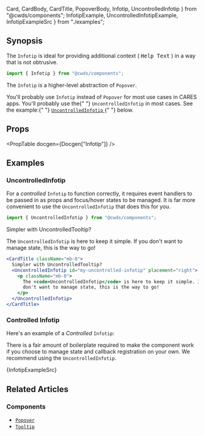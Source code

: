   Card,
  CardBody,
  CardTitle,
  PopoverBody,
  Infotip,
  UncontrolledInfotip
} from "@cwds/components";
  InfotipExample,
  UncontrolledInfotipExample,
  InfotipExampleSrc
} from "./examples";

## Synopsis

<p>
  The <code>Infotip</code> is ideal for providing additional context (
  <Link to="/">
    <tt>Help Text</tt>
  </Link>
  ) in a way that is not obtrusive.
</p>

<DemoCard>
  <InfotipExample id="my-infotip-example" />
</DemoCard>

```jsx
import { Infotip } from "@cwds/components";
```

The `Infotip` is a higher-level abstraction of `Popover`.

<ReferenceCard>
  You'll probably use <code>Infotip</code> instead of <code>Popover</code> for
  most use cases in CARES apps. You'll probably use the{" "}
  <code>UncontrolledInfotip</code> in most cases. See the example:{" "}
  <a href="#uncontrolledinfotip">
    <code>UncontrolledInfotip</code>
  </a>{" "}
  below.
</ReferenceCard>

## Props

<PropTable docgen={Docgen["Infotip"]} />

<!--
## Usage Guidelines

%CONTENT_NEEDED%

-->

## Examples

### UncontrolledInfotip

For a _controlled_ `Infotip` to function correctly, it requires event handlers to be passed in as props and focus/hover states to be managed. It is far more convenient to use the `UncontrolledInfotip` that does this for you.

```jsx
import { UncontrolledInfotip } from "@cwds/components";
```

<Card>
  <CardBody>
    <CardTitle className="mb-0">
      Simpler with UncontrolledTooltip?
      <UncontrolledInfotip id="my-uncontrolled-infotip" placement="right">
        <p className="mb-0">
          The <code>UncontrolledInfotip</code> is here to keep it simple. If you
          don't want to manage state, this is the way to go!
        </p>
      </UncontrolledInfotip>
    </CardTitle>
  </CardBody>
</Card>

```jsx
<CardTitle className="mb-0">
  Simpler with UncontrolledTooltip?
  <UncontrolledInfotip id="my-uncontrolled-infotip" placement="right">
    <p className="mb-0">
      The <code>UncontrolledInfotip</code> is here to keep it simple. If you
      don't want to manage state, this is the way to go!
    </p>
  </UncontrolledInfotip>
</CardTitle>
```

### Controlled Infotip

Here's an example of a _Controlled_ `Infotip`:

<InfotipExample id="controlled-infotip-example" />

There is a fair amount of boilerplate required to make the component work if you choose to manage state and callback registration on your own. We recommend using the `UncontrolledInfotip`.

<CodeBlock>{InfotipExampleSrc}</CodeBlock>

<!--
### Optional Supporting Section

Additional introductory section or a gallery if there exist a wide range of instances that should be shown (e.g.; IconGallery)
-->

<!--
## Usage Guidelines

DOs & DONTs

### Content Guidelines

### Accessibility

## Examples

-->

## Related Articles

<!--
### Patterns
-->

### Components

- [`Popover`](/components/popover)
- [`Tooltip`](/components/tooltip)
